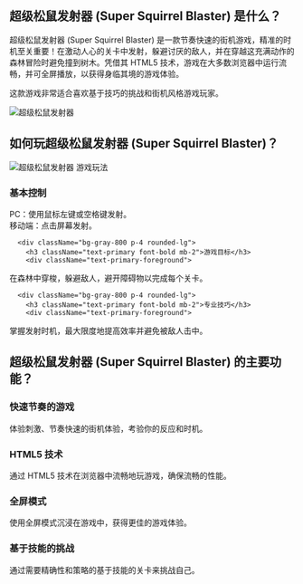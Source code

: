 ## 超级松鼠发射器 (Super Squirrel Blaster) 是什么？
<div className="flex flex-col md:flex-row items-center gap-8">
  <div className="w-full md:w-1/2 text-xl">
超级松鼠发射器 (Super Squirrel Blaster) 是一款节奏快速的街机游戏，精准的时机至关重要！在激动人心的关卡中发射，躲避讨厌的敌人，并在穿越这充满动作的森林冒险时避免撞到树木。凭借其 HTML5 技术，游戏在大多数浏览器中运行流畅，并可全屏播放，以获得身临其境的游戏体验。

这款游戏非常适合喜欢基于技巧的挑战和街机风格游戏玩家。
</div>
  <div className="w-full md:w-1/2 flex justify-center items-center">
<img 
      src="https://public-image.fafafa.ai/games/2025-02-15/images/1739600368137-igd9xs.com/no-pain-no-gain---ragdoll-sandbox_16x9/20240823041948/no-pain-no-gain---ragdoll-sandbox_16x9-cover" 
      alt="超级松鼠发射器" 
      className="w-4/5 h-auto"
    />
</div>
</div>

## 如何玩超级松鼠发射器 (Super Squirrel Blaster)？

<div className="flex flex-col md:flex-row items-center gap-8">
  <div className="w-full md:w-1/2">
<img 
      src="https://public-image.fafafa.ai/games/2025-02-15/images/1739600368137-igd9xs.com/no-pain-no-gain---ragdoll-sandbox_16x9/20240823041948/no-pain-no-gain---ragdoll-sandbox_16x9-cover" 
      alt="超级松鼠发射器 游戏玩法" 
      className="w-4/5 h-auto mx-auto"
    />
</div>
  <div className="w-full md:w-1/2">
    <div className="grid grid-cols-1 gap-4 mt-0">
      <div className="bg-gray-800 p-4 rounded-lg">
        <h3 className="text-primary font-bold mb-2">基本控制</h3>
        <div className="text-primary-foreground">
PC：使用鼠标左键或空格键发射。<br/>
          移动端：点击屏幕发射。
</div>
      </div>

      <div className="bg-gray-800 p-4 rounded-lg">
        <h3 className="text-primary font-bold mb-2">游戏目标</h3>
        <div className="text-primary-foreground">
在森林中穿梭，躲避敌人，避开障碍物以完成每个关卡。
</div>
      </div>

      <div className="bg-gray-800 p-4 rounded-lg">
        <h3 className="text-primary font-bold mb-2">专业技巧</h3>
        <div className="text-primary-foreground">
掌握发射时机，最大限度地提高效率并避免被敌人击中。
</div>
      </div>
    </div>
  </div>
</div>

## 超级松鼠发射器 (Super Squirrel Blaster) 的主要功能？

<div className="grid grid-cols-1 md:grid-cols-2 gap-4">
  <div className="bg-gray-800 p-4 rounded-lg">
    <h3 className="text-primary font-bold mb-2">快速节奏的游戏</h3>
    <div className="text-primary-foreground">
体验刺激、节奏快速的街机体验，考验你的反应和时机。
</div>
  </div>

  <div className="bg-gray-800 p-4 rounded-lg">
    <h3 className="text-primary font-bold mb-2">HTML5 技术</h3>
    <div className="text-primary-foreground">
通过 HTML5 技术在浏览器中流畅地玩游戏，确保流畅的性能。
</div>
  </div>

  <div className="bg-gray-800 p-4 rounded-lg">
    <h3 className="text-primary font-bold mb-2">全屏模式</h3>
    <div className="text-primary-foreground">
使用全屏模式沉浸在游戏中，获得更佳的游戏体验。
</div>
  </div>

  <div className="bg-gray-800 p-4 rounded-lg">
    <h3 className="text-primary font-bold mb-2">基于技能的挑战</h3>
    <div className="text-primary-foreground">
通过需要精确性和策略的基于技能的关卡来挑战自己。
</div>
  </div>
</div>